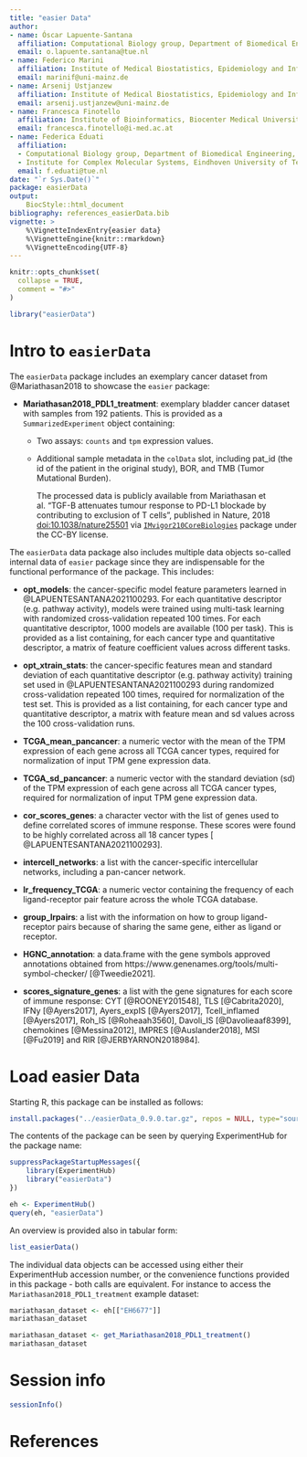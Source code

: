 ```yaml
---
title: "easier Data"
author:
- name: Óscar Lapuente-Santana
  affiliation: Computational Biology group, Department of Biomedical Engineering, Eindhoven University of Technology (BME, TU/e)
  email: o.lapuente.santana@tue.nl
- name: Federico Marini
  affiliation: Institute of Medical Biostatistics, Epidemiology and Informatics (IMBEI, Mainz)
  email: marinif@uni-mainz.de
- name: Arsenij Ustjanzew
  affiliation: Institute of Medical Biostatistics, Epidemiology and Informatics (IMBEI, Mainz)
  email: arsenij.ustjanzew@uni-mainz.de
- name: Francesca Finotello
  affiliation: Institute of Bioinformatics, Biocenter Medical University of Innsbruck
  email: francesca.finotello@i-med.ac.at
- name: Federica Eduati
  affiliation: 
  - Computational Biology group, Department of Biomedical Engineering, Eindhoven University of Technology (BME, TU/e)
  - Institute for Complex Molecular Systems, Eindhoven University of Technology (ICMS, TU/e)
  email: f.eduati@tue.nl
date: "`r Sys.Date()`"
package: easierData
output: 
    BiocStyle::html_document
bibliography: references_easierData.bib
vignette: >
    %\VignetteIndexEntry{easier data}
    %\VignetteEngine{knitr::rmarkdown}
    %\VignetteEncoding{UTF-8}
---
```


```r
knitr::opts_chunk$set(
  collapse = TRUE,
  comment = "#>"
)
```

```r
library("easierData")
```

# Intro to `easierData`

The `easierData` package includes an exemplary cancer dataset from @Mariathasan2018 to showcase the `easier` package:

* **Mariathasan2018_PDL1_treatment**: exemplary bladder cancer dataset with samples from 192 patients. This is provided as a `SummarizedExperiment` object containing:

  - Two assays: `counts` and `tpm` expression values.
  - Additional sample metadata in the `colData` slot, including  pat_id (the id of the patient in the original study), BOR, and TMB (Tumor Mutational Burden).
  
    The processed data is publicly available from Mariathasan et al. "TGF-B attenuates tumour response to PD-L1 blockade by contributing to exclusion of T cells", published in Nature, 2018 [doi:10.1038/nature25501](https://doi.org/10.1038/nature25501) via [`IMvigor210CoreBiologies`](http://research-pub.gene.com/IMvigor210CoreBiologies/) package under the CC-BY license. 
  
The `easierData` data package also includes multiple data objects so-called internal data of `easier` package since they are indispensable for the functional performance of the package. This includes:

* **opt_models**: the cancer-specific model feature parameters learned in @LAPUENTESANTANA2021100293. For each quantitative descriptor (e.g. pathway activity), models were trained using multi-task learning with randomized cross-validation repeated 100 times. For each quantitative descriptor, 1000 models are available (100 per task). This is provided as a list containing, for each cancer type and quantitative descriptor, a matrix of feature coefficient values across different tasks.
    
* **opt_xtrain_stats**: the cancer-specific features mean and standard deviation of each quantitative descriptor (e.g. pathway activity) training set used in @LAPUENTESANTANA2021100293 during randomized cross-validation repeated 100 times, required for normalization of the test set. This is provided as a list containing, for each cancer type and quantitative descriptor, a matrix with feature mean and sd values across the 100 cross-validation runs.
    
* **TCGA_mean_pancancer**: a numeric vector with the mean of the TPM expression of each gene across all TCGA cancer types, required for normalization of input TPM gene expression data.
    
* **TCGA_sd_pancancer**: a numeric vector with the standard deviation (sd) of the TPM expression of each gene across all TCGA cancer types, required for normalization of input TPM gene expression data.
    
* **cor_scores_genes**: a character vector with the list of genes used to define correlated scores of immune response. These scores were found to be highly correlated across all 18 cancer types [ @LAPUENTESANTANA2021100293].
    
* **intercell_networks**: a list with the cancer-specific intercellular networks, including a pan-cancer network.
    
* **lr_frequency_TCGA**: a numeric vector containing the frequency of each ligand-receptor pair feature across the whole TCGA database.
    
* **group_lrpairs**: a list with the information on how to group ligand-receptor pairs because of sharing the same gene, either as ligand or receptor.
    
* **HGNC_annotation**: a data.frame with the gene symbols approved annotations obtained from https://www.genenames.org/tools/multi-symbol-checker/ [@Tweedie2021].
    
* **scores_signature_genes**: a list with the gene signatures for each score of immune response: CYT [@ROONEY201548], TLS [@Cabrita2020], IFNy [@Ayers2017], Ayers_expIS [@Ayers2017], 
Tcell_inflamed [@Ayers2017], Roh_IS [@Roheaah3560], Davoli_IS [@Davolieaaf8399], chemokines [@Messina2012], IMPRES [@Auslander2018], MSI [@Fu2019] and RIR [@JERBYARNON2018984].

# Load easier Data

Starting R, this package can be installed as follows:

```r
install.packages("../easierData_0.9.0.tar.gz", repos = NULL, type="source")
```

The contents of the package can be seen by querying ExperimentHub for the package name:

```r
suppressPackageStartupMessages({
    library(ExperimentHub)
    library("easierData")
})

eh <- ExperimentHub()
query(eh, "easierData")
```

An overview is provided also in tabular form:

```r
list_easierData()
```

The individual data objects can be accessed using either their ExperimentHub accession number, or the convenience functions provided in this package - both calls are equivalent.
For instance to access the `Mariathasan2018_PDL1_treatment` example dataset:

```r
mariathasan_dataset <- eh[["EH6677"]]
mariathasan_dataset

mariathasan_dataset <- get_Mariathasan2018_PDL1_treatment()
mariathasan_dataset
```

# Session info

```r
sessionInfo()
```

# References

